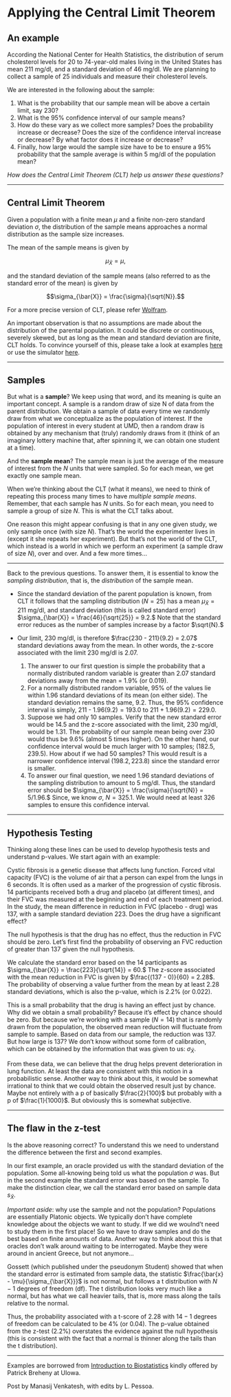 # Applying the Central Limit Theorem {#CLT_applying}

## An example

According the National Center for Health Statistics, the distribution of serum cholesterol levels for 20 to 74-year-old males living in the United States has mean 211 mg/dl, and a standard deviation of 46 mg/dl. We are planning to collect a sample of 25 individuals and measure their cholesterol levels.

We are interested in the following about the sample:

  1. What is the probability that our sample mean will be above a certain limit, say 230?
  2. What is the 95% confidence interval of our sample means?
  3. How do these vary as we collect more samples? Does the probability increase or decrease? Does the size of the confidence interval increase or decrease? By what factor does it increase or decrease?
  4. Finally, how large would the sample size have to be to ensure a 95% probability that the sample average is within 5 mg/dl of the population mean?
  
*How does the Central Limit Theorem (CLT) help us answer these questions?*

***

## Central Limit Theorem

Given a population with a finite mean $\mu$ and a finite non-zero standard deviation $\sigma$, the distribution of the sample means approaches a normal distribution as the sample size increases.

The mean of the sample means is given by

$$\mu_{\bar{X}} = \mu,$$

and the standard deviation of the sample means (also referred to as the standard error of the mean) is given by

$$\sigma_{\bar{X}} = \frac{\sigma}{\sqrt{N}}.$$

For a more precise version of CLT, please refer [Wolfram](http://mathworld.wolfram.com/CentralLimitTheorem.html).

An important observation is that no assumptions are made about the distribution of the parental population. It could be discrete or continuous, severely skewed, but as long as the mean and standard deviation are finite, CLT holds. To convince yourself of this, please take a look at examples [here](http://sphweb.bumc.bu.edu/otlt/MPH-Modules/BS/BS704_Probability/BS704_Probability12.html) or use the simulator [here](http://onlinestatbook.com/stat_sim/sampling_dist/index.html).

***

## Samples

But what is a **sample**? We keep using that word, and its meaning is quite an important concept. A sample is a random draw of size N of data from the parent distribution. We obtain a sample of data every time we randomly draw from what we conceptualize as the population of interest. If the population of interest in every student at UMD, then a random draw is obtained by any mechanism that (truly) randomly draws from it (think of an imaginary lottery machine that, after spinning it, we can obtain one student at a time).

And the **sample mean**? The sample mean is just the average of the measure of interest from the $N$ units that were sampled. So for each mean, we get exactly one sample mean.

When we're thinking about the CLT (what it means), we need to think of repeating this process many times to have _multiple sample means_. Remember, that each sample has $N$ units. So for each mean, you need to sample a group of size $N$. This is what the CLT talks about.

One reason this might appear confusing is that in any one given study, we only sample once (with size $N$). That's the world the experimenter lives in (except it she repeats her experiment). But that's not the world of the CLT, which instead is a world in which we perform an experiment (a sample draw of size $N$), over and over. And a few more times...

***

Back to the previous questions. To answer them, it is essential to know the _sampling distribution_, that is, the _distribution_ of the sample mean.

* Since the standard deviation of the parent population is known, from CLT it follows that the sampling distribution ($N=25$) has a mean $\mu_{\bar{X}} = 211$ mg/dl, and standard deviation (this is called standard error) $\sigma_{\bar{X}} = \frac{46}{\sqrt{25}} = 9.2.$ Note that the standard error reduces as the number of samples increase by a factor $\sqrt{N}.$
* Our limit, $230$ mg/dl, is therefore $\frac{230 - 211}{9.2} = 2.07$ standard deviations away from the mean. In other words, the z-score associated with the limit $230$ mg/dl is $2.07$.

  1. The answer to our first question is simple the probability that a normally distributed random variable is greater than $2.07$ standard deviations away from the mean = $1.9\%$ (or $0.019$).
  2. For a normally distributed random variable, 95% of the values lie within 1.96 standard deviations of its mean (on either side). The standard deviation remains the same, $9.2$. Thus, the $95\%$ confidence interval is simply, 211 - $1.96(9.2) = 193.0$ to $211 + 1.96(9.2) = 229.0$.
  3. Suppose we had only $10$ samples. Verify that the new standard error would be $14.5$ and the z-score associated with the limit, $230$ mg/dl, would be $1.31$. The probability of our sample mean being over $230$ would thus be $9.6\%$ (almost $5$ times higher). On the other hand, our confidence interval would be much larger with $10$ samples; $(182.5, 239.5)$. How about if we had $50$ samples? This would result is a narrower confidence interval $(198.2, 223.8)$ since the standard error is smaller.
  4. To answer our final question, we need $1.96$ standard deviations of the sampling distribution to amount to $5$ mg/dl. Thus, the standard error should be $\sigma_{\bar{X}} = \frac{\sigma}{\sqrt{N}} = 5/1.96.$ Since, we know $\sigma$, $N = 325.1$. We would need at least $326$ samples to ensure this confidence interval.

***

## Hypothesis Testing

Thinking along these lines can be used to develop hypothesis tests and understand p-values. We start again with an example:

Cystic fibrosis is a genetic disease that affects lung function. Forced vital capacity (FVC) is the volume of air that a person can expel from the lungs in $6$ seconds. It is often used as a marker of the progression of cystic fibrosis. $14$ participants received both a drug and placebo (at different times), and their FVC was measured at the beginning and end of each treatment period. In the study, the mean difference in reduction in FVC (placebo - drug) was $137$, with a sample standard deviation $223$. Does the drug have a significant effect?

The null hypothesis is that the drug has no effect, thus the reduction in FVC should be zero. Let's first find the probability of observing an FVC reduction of greater than $137$ given the null hypothesis.

We calculate the standard error based on the $14$ participants as $\sigma_{\bar{X}} = \frac{223}{\sqrt{14}} = 60.$ The z-score associated with the mean reduction in FVC is given by $\frac{(137 - 0)}{60} = 2.28$. The probability of observing a value further from the mean by at least $2.28$ standard deviations, which is also the p-value, which is $2.2\%$ (or $0.022$).

This is a small probability that the drug is having an effect just by chance. Why did we obtain a small probability? Because it's effect by chance should be zero. But because we're working with a sample ($N=14$) that is randomly drawn from the population, the observed mean reduction will fluctuate from sample to sample. Based on data from our sample, the reduction was $137$. But how large is $137$? We don't know without some form of calibration, which can be obtained by the information that was given to us: $\sigma_{\bar{X}}$.

From these data, we can believe that the drug helps prevent deterioration in lung function. At least the data are consistent with this notion in a probabilistic sense. Another way to think about this, it would be somewhat irrational to think that we could obtain the observed result just by chance. Maybe not entirely with a p of basically $\frac{2}{100}$ but probably with a p of $\frac{1}{1000}$. But obviously this is somewhat subjective.

***

## The flaw in the z-test

Is the above reasoning correct? To understand this we need to understand the difference between the first and second examples.

In our first example, an oracle provided us with the standard deviation of the population. Some all-knowing being told us what the population $\sigma$ was. But in the second example the standard error was based on the sample. To make the distinction clear, we call the standard error based on sample data $s_{\bar{X}}$.

_Important aside_: why use the sample and not the population? Populations are essentially Platonic objects. We typically don't have complete knowledge about the objects we want to study. If we did we woulnd't need to study them in the first place! So we have to draw samples and do the best based on finite amounts of data. Another way to think about this is that oracles don't walk around waiting to be interrogated. Maybe they were around in ancient Greece, but not anymore...

Gossett (which published under the pseudonym Student) showed that when the standard error is estimated from sample data, the statistic $\frac{\bar{x} - \mu}{\sigma_{\bar{X}}}$ is not normal, but follows a t distribution with $N - 1$ degrees of freedom (df). The t distribution looks very much like a normal, but has what we call heavier tails, that is, more mass along the tails relative to the normal.

Thus, the probability associated with a t-score of $2.28$ with $14 - 1$ degrees of freedom can be calculated to be $4\%$ (or $0.04$). The p-value obtained from the z-test ($2.2\%$) overstates the evidence against the null hypothesis (this is consistent with the fact that a normal is thinner along the tails than the t distribution).

***

Examples are borrowed from [Introduction to Biostatistics](http://myweb.uiowa.edu/pbreheny/4120/s18/index.html) kindly offered by Patrick Breheny at UIowa.

Post by Manasij Venkatesh, with edits by L. Pessoa.